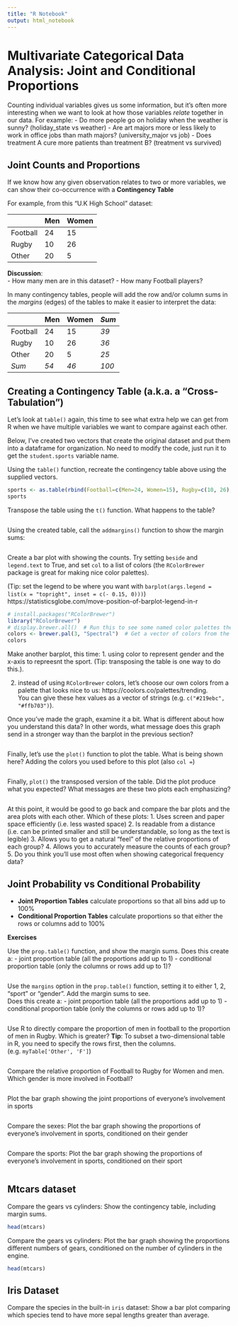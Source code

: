```yaml
---
title: "R Notebook"
output: html_notebook
---
```


# Multivariate Categorical Data Analysis: Joint and Conditional Proportions


Counting individual variables gives us some information, but it's often more interesting
when we want to look at how those variables *relate* together in our data.  For example:
  - Do more people go on holiday when the weather is sunny?  (holiday_state vs weather)
  - Are art majors more or less likely to work in office jobs than math majors? (university_major vs job)
  - Does treatment A cure more patients than treatment B? (treatment vs survived)


## Joint Counts and Proportions

If we know how any given observation relates to two or more variables, we can 
show their co-occurrence with a **Contingency Table**

For example, from this "U.K High School" dataset:

|          | Men | Women |
|----------|------|--------|
| Football | 24   | 15     |
| Rugby    | 10   | 26     |
| Other    | 20   | 5      |


**Discussion**:  
  - How many men are in this dataset?
  - How many Football players?


In many contingency tables, people will add the row and/or column sums in the *margins* (edges)
of the tables to make it easier to interpret the data:

|          | Men | Women | *Sum* |
|----------|------|--------|-----|
| Football | 24   | 15     | *39*  |
| Rugby    | 10   | 26     | *36*  |
| Other    | 20   | 5      | *25*  |
| *Sum*      | *54*   | *46*     | *100* |


## Creating a Contingency Table (a.k.a. a "Cross-Tabulation")

Let's look at `table()` again, this time to see what extra help we can get from R
when we have multiple variables we want to compare against each other.


Below, I've created two vectors that create the original dataset and put them into a dataframe for organization.
No need to modify the code, just run it to get the `student.sports` variable name.


Using the `table()` function, recreate the contingency table above using the supplied vectors.
```r
sports <- as.table(rbind(Football=c(Men=24, Women=15), Rugby=c(10, 26), Other=c(20, 5)))
sports
```

Transpose the table using the `t()` function.  What happens to the table?
```r

```


Using the created table, call the `addmargins()` function to show the margin sums:
```r

```



Create a bar plot with showing the counts.  Try setting `beside` and `legend.text` to True,
and set `col` to a list of colors (the `RColorBrewer` package is great for making nice color
palettes).

(Tip: set the legend to be where you want with `barplot(args.legend = list(x = "topright", inset = c(- 0.15, 0)))`) https://statisticsglobe.com/move-position-of-barplot-legend-in-r

```r
# install.packages("RColorBrewer")
library("RColorBrewer")
# display.brewer.all()  # Run this to see some named color palettes the package supplies
colors <- brewer.pal(3, "Spectral")  # Get a vector of colors from the palette name of your choice.
colors
```

Make another barplot, this time:
  1. using color to represent gender and the x-axis to repreesnt the sport.
     (Tip: transposing the table is one way to do this.).

  2. instead of using `RColorBrewer` colors, let's choose our own colors from a palette
     that looks nice to us: https://coolors.co/palettes/trending.  
     You can give these hex values as a vector of strings (e.g. `c("#219ebc", "#ffb703")`).
     

Once you've made the graph, examine it a bit.  What is different about how you understand this data?
In other words, what message does this graph send in a stronger way than the barplot in the previous section?
```r

```


Finally, let's use the `plot()` function to plot the table.  What is being shown here?
Adding the colors you used before to this plot (also `col =`)
```r

```



Finally, `plot()` the transposed version of the table.  Did the plot produce what you expected?
What messages are these two plots each emphasizing?
```r

```


At this point, it would be good to go back and compare the bar plots and the area plots with each other.
Which of these plots:
  1. Uses screen and paper space efficiently (i.e. less wasted space)
  2. Is readable from a distance (i.e. can be printed smaller and still be understandable, so long as the text is legible)
  3. Allows you to get a natural "feel" of the relative proportions of each group?
  4. Allows you to accurately measure the counts of each group?
  5. Do you think you'll use most often when showing categorical frequency data?
  

## Joint Probability vs Conditional Probability


  - **Joint Proportion Tables** calculate proportions so that all bins add up to 100%
  - **Conditional Proportion Tables** calculate proportions so that either the rows or columns add to 100%



**Exercises**

Use the `prop.table()` function, and show the margin sums.  Does this create a:
  - joint proportion table (all the proportions add up to 1)
  - conditional proportion table (only the columns or rows add up to 1)?
```r

```



Use the `margins` option in the `prop.table()` function, 
setting it to either 1, 2, "sport" or "gender".  Add the margin sums to see.  
Does this create a:
  - joint proportion table (all the proportions add up to 1)
  - conditional proportion table (only the columns or rows add up to 1)?
```r

```


Use R to directly compare the proportion of men in football to the proportion of men in Rugby.
Which is greater?
**Tip**: To subset a two-dimensional table in R, you need to specify the rows first, then the columns.
(e.g. `myTable['Other', 'F']`)
```r

```


Compare the relative proportion of Football to Rugby for Women and men.
Which gender is more involved in Football?
```r

```


Plot the bar graph showing the joint proportions of everyone's involvement in sports
```r

```


Compare the sexes: Plot the bar graph showing the proportions of everyone's involvement in sports,
conditioned on their gender
```r

```


Compare the sports: Plot the bar graph showing the proportions of everyone's involvement in sports,
conditioned on their sport
```r

```



## Mtcars dataset

Compare the gears vs cylinders: Show the contingency table, including margin sums.
```r
head(mtcars)
```


Compare the gears vs cylinders: Plot the bar graph showing the proportions different 
numbers of gears, conditioned on the number of cylinders in the engine.
```r
head(mtcars)
```


## Iris Dataset

Compare the species in the built-in `iris` dataset: Show a bar plot comparing which species tend to have more sepal lengths
greater than average.
```r

```

